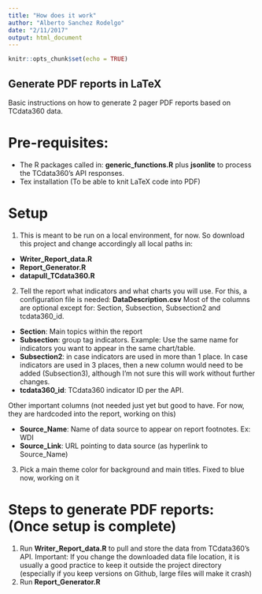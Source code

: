 ```yaml
---
title: "How does it work"
author: "Alberto Sanchez Rodelgo"
date: "2/11/2017"
output: html_document
---
```


```r
knitr::opts_chunk$set(echo = TRUE)
```

## Generate PDF reports in LaTeX

Basic instructions on how to generate 2 pager PDF reports based on TCdata360 data. 

# Pre-requisites:

- The R packages called in: **generic_functions.R** plus **jsonlite** to process the TCdata360's API responses.
- Tex installation (To be able to knit LaTeX code into PDF)

# Setup

1. This is meant to be run on a local environment, for now. So download this project and change accordingly all local paths in:

- **Writer_Report_data.R**
- **Report_Generator.R**
- **datapull_TCdata360.R**

2. Tell the report what indicators and what charts you will use. For this, a configuration file is needed: **DataDescription.csv** Most of the columns are optional except for: Section, Subsection, Subsection2 and tcdata360_id. 

- **Section**: Main topics within the report
- **Subsection**: group tag indicators. Example: Use the same name for indicators you want to appear in the same chart/table. 
- **Subsection2**: in case indicators are used in more than 1 place. In case indicators are used in 3 places, then a new column would need to be added (Subsection3), although I'm not sure this will work without further changes.
- **tcdata360_id**: TCdata360 indicator ID per the API.

Other important columns (not needed just yet but good to have. For now, they are hardcoded into the report, working on this)

- **Source_Name**: Name of data source to appear on report footnotes. Ex: WDI 
- **Source_Link**: URL pointing to data source (as hyperlink to Source_Name)

3. Pick a main theme color for background and main titles. Fixed to blue now, working on it


# Steps to generate PDF reports: (Once setup is complete)

1. Run **Writer_Report_data.R** to pull and store the data from TCdata360's API. Important: If you change the downloaded data file location, it is usually a good practice to keep it outside the project directory (especially if you keep versions on Github, large files will make it crash)
2. Run **Report_Generator.R**

